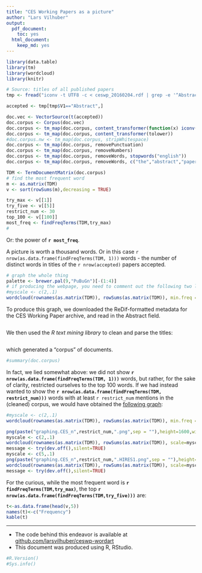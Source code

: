 ```yaml
---
title: "CES Working Papers as a picture"
author: "Lars Vilhuber"
output:
  pdf_document:
    toc: yes
  html_document:
    keep_md: yes
---
```



```r
library(data.table)
library(tm)
library(wordcloud)
library(knitr)
```

```r

# Source: titles of all published papers
tmp <- fread("iconv -t UTF8 -c < ceswp_20160204.rdf | grep -e '^Abstract:' | sed 's/^Abstract:/Abstract|/'", sep="|",header = FALSE)

accepted <- tmp[tmp$V1=="Abstract",]
```


```r
doc.vec <- VectorSource(t(accepted))
doc.corpus <- Corpus(doc.vec)
doc.corpus <- tm_map(doc.corpus, content_transformer(function(x) iconv(enc2utf8(x), sub = "byte")))
doc.corpus <- tm_map(doc.corpus, content_transformer(tolower))
#doc.corpus.nw <- tm_map(doc.corpus, stripWhitespace)
doc.corpus <- tm_map(doc.corpus, removePunctuation)
doc.corpus <- tm_map(doc.corpus, removeNumbers) 
doc.corpus <- tm_map(doc.corpus, removeWords, stopwords("english"))
doc.corpus <- tm_map(doc.corpus, removeWords, c("the","abstract","paper","using"))

TDM <- TermDocumentMatrix(doc.corpus)
# find the most frequent word
m <- as.matrix(TDM)
v <- sort(rowSums(m),decreasing = TRUE)

try_max <- v[[1]]
try_five <- v[[5]]
restrict_num <- 30
top_100 <- v[[100]]
most_freq <- findFreqTerms(TDM,try_max)
#
```
Or: the power of **`r most_freq`**.

A picture is worth a thousand words. Or in this case `r nrow(as.data.frame(findFreqTerms(TDM, 1)))` words - the number of distinct words in titles of the `r nrow(accepted)` papers accepted.

```r
# graph the whole thing
palette <- brewer.pal(9,"PuBuGn")[-(1:4)]
# if producing the webpage, you need to comment out the following two lines
#myscale <- c(2,.1)
wordcloud(rownames(as.matrix(TDM)), rowSums(as.matrix(TDM)), min.freq = top_100, color = palette,random.order=FALSE)
```

To produce this graph, we downloaded the ReDif-formatted metadata for the CES Working Paper archive, and read in the Abstract field.
```r
```
We then used the _R text mining library_  to clean and parse the titles:
```r
```
which generated a "corpus" of documents.
```r
#summary(doc.corpus)
```

In fact, we lied somewhat above: we did not show **`r nrow(as.data.frame(findFreqTerms(TDM, 1)))`** words, but rather, for the sake of clarity, restricted ourselves to the top 100 words. If we had instead wanted to show the 
**`r nrow(as.data.frame(findFreqTerms(TDM, restrict_num)))`** words with at least `r restrict_num` mentions in the (cleaned) corpus, we would have obtained the [following graph](graphing.CES_n`r restrict_num`.png):

```r
#myscale <- c(2,.1)
wordcloud(rownames(as.matrix(TDM)), rowSums(as.matrix(TDM)), min.freq = restrict_num, color = palette, rot.per = 0.3,random.order=FALSE)
```
```r
png(paste("graphing.CES_n",restrict_num,".png",sep = ""),height=1600,width=1600,res=600)
myscale <- c(2,.1)
wordcloud(rownames(as.matrix(TDM)), rowSums(as.matrix(TDM)), scale=myscale, min.freq = restrict_num, color = palette, rot.per = 0.3,random.order=FALSE)
message <- try(dev.off(),silent=TRUE)
myscale <- c(5,.1)
png(paste("graphing.CES_n",restrict_num,".HIRES1.png",sep = ""),height=1600,width=1600,res=300)
wordcloud(rownames(as.matrix(TDM)), rowSums(as.matrix(TDM)), scale=myscale, min.freq = restrict_num, color = palette, rot.per = 0.3,random.order=FALSE)
message <- try(dev.off(),silent=TRUE)
```

For the curious, while the most frequent word is **`r findFreqTerms(TDM,try_max)`**, the top **`r nrow(as.data.frame(findFreqTerms(TDM,try_five)))`** are:
```r
t<-as.data.frame(head(v,5))
names(t)<-c("Frequency")
kable(t)
```



*******************
 * The code behind this endeavor is available at [github.com/larsvilhuber/ceswp-wordart](https://github.com/larsvilhuber/ceswp-wordart)
 * This document was produced using R, RStudio.
 
```r
#R.Version()
#Sys.info()
```
